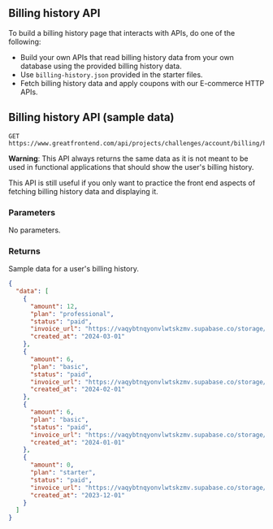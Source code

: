 ## Billing history API

To build a billing history page that interacts with APIs, do one of the following:

- Build your own APIs that read billing history data from your own database using the provided billing history data.
- Use `billing-history.json` provided in the starter files.
- Fetch billing history data and apply coupons with our E-commerce HTTP APIs.

## Billing history API (sample data)

```
GET https://www.greatfrontend.com/api/projects/challenges/account/billing/history
```

**Warning**: This API always returns the same data as it is not meant to be used in functional applications that should show the user's billing history.

This API is still useful if you only want to practice the front end aspects of fetching billing history data and displaying it.

### Parameters

No parameters.

### Returns

Sample data for a user's billing history.

```json
{
  "data": [
    {
      "amount": 12,
      "plan": "professional",
      "status": "paid",
      "invoice_url": "https://vaqybtnqyonvlwtskzmv.supabase.co/storage/v1/object/public/projects-images/billing-history-section/starter/invoices/GFE-0004.pdf",
      "created_at": "2024-03-01"
    },
    {
      "amount": 6,
      "plan": "basic",
      "status": "paid",
      "invoice_url": "https://vaqybtnqyonvlwtskzmv.supabase.co/storage/v1/object/public/projects-images/billing-history-section/starter/invoices/GFE-0003.pdf",
      "created_at": "2024-02-01"
    },
    {
      "amount": 6,
      "plan": "basic",
      "status": "paid",
      "invoice_url": "https://vaqybtnqyonvlwtskzmv.supabase.co/storage/v1/object/public/projects-images/billing-history-section/starter/invoices/GFE-0002.pdf",
      "created_at": "2024-01-01"
    },
    {
      "amount": 0,
      "plan": "starter",
      "status": "paid",
      "invoice_url": "https://vaqybtnqyonvlwtskzmv.supabase.co/storage/v1/object/public/projects-images/billing-history-section/starter/invoices/GFE-0001.pdf",
      "created_at": "2023-12-01"
    }
  ]
}
```
